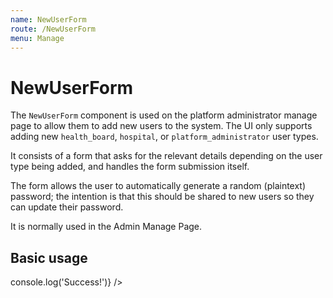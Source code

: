 ```yaml
---
name: NewUserForm
route: /NewUserForm
menu: Manage
---
```



# NewUserForm

The `NewUserForm` component is used on the platform administrator manage page to allow them to add new users to the system. The UI only supports adding new `health_board`, `hospital`, or `platform_administrator` user types.

It consists of a form that asks for the relevant details depending on the user type being added, and handles the form submission itself.

The form allows the user to automatically generate a random (plaintext) password; the intention is that this should be shared to new users so they can update their password.

<Props of={NewUserForm} />

It is normally used in the Admin Manage Page.

## Basic usage

<Playground>
  <NewUserForm
    userType="health_board"
    onError={console.error}
    onSuccess={() => console.log('Success!')}
  />
</Playground>
